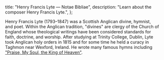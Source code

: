   title: "Henry Francis Lyte — Notae Bibliae",
  description: "Learn about the composer Henry Francis Lyte.",
};

<Initial text="Henry Francis Lyte" />

Henry Francis Lyte (1793–1847) was a Scottish Anglican divine, hymnist, and poet. Within the Anglican tradition, "divines" are clergy of the Church of England whose theological writings have been considered standards for faith, doctrine, and worship. After studying at Trinity College, Dublin, Lyte took Anglican holy orders in 1815 and for some time he held a curacy in Taghmon near Wexford, Ireland. He wrote many famous hymns including ["Praise, My Soul, the King of Heaven"](/liturgy/music/hymns/praise-my-soul-the-king-of-heaven).
